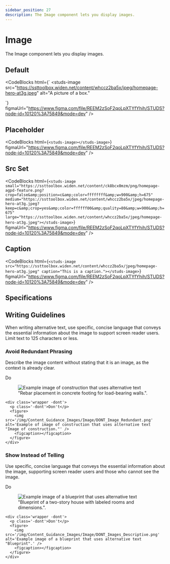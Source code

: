 ```yaml
---
sidebar_position: 27
description: The Image component lets you display images.
---
```


# Image

<HeaderComponent
  htmlTag="studs-image"
  jsxTag="StudsImage"
  version="Since 1.0"
  status="Draft"
  urlGithub="display/image.ts"
  urlStrbook="studs-display-image--docs"
  folder="display"
/>

The Image component lets you display images.

## Default

<ResizerFeatures>
  <studs-image
    src="https://ssttoolbox.widen.net/content/whccz2ba5x/jpeg/homepage-hero-at3g.jpeg"
    alt="A picture of a box."
  ></studs-image>
</ResizerFeatures>

<CodeBlocks
  html={`
<studs-image
  src="https://ssttoolbox.widen.net/content/whccz2ba5x/jpeg/homepage-hero-at3g.jpeg"
  alt="A picture of a box."
></studs-image>
  `}
  figmaUrl="https://www.figma.com/file/REEM2zSoF2qoLpXTYfYhih/STUDS?node-id=10120%3A75849&mode=dev"
/>

## Placeholder

<ResizerFeatures>
<studs-image></studs-image>
</ResizerFeatures>

<CodeBlocks
  html={`
<studs-image></studs-image>
  `}
  figmaUrl="https://www.figma.com/file/REEM2zSoF2qoLpXTYfYhih/STUDS?node-id=10120%3A75849&mode=dev"
/>

## Src Set

<ResizerFeatures>
<studs-image small="https://ssttoolbox.widen.net/content/ck8bcx0mzm/png/homepage-agpd-feature.png?crop=false&amp;position=c&amp;color=ffffffff&amp;w=900&amp;h=675" medium="https://ssttoolbox.widen.net/content/whccz2ba5x/jpeg/homepage-hero-at3g.jpeg?keep=c&amp;crop=yes&amp;color=ffffff00&amp;quality=80&amp;w=900&amp;h=675" large="https://ssttoolbox.widen.net/content/whccz2ba5x/jpeg/homepage-hero-at3g.jpeg"></studs-image>
</ResizerFeatures>

<CodeBlocks
  html={`
<studs-image small="https://ssttoolbox.widen.net/content/ck8bcx0mzm/png/homepage-agpd-feature.png?crop=false&amp;position=c&amp;color=ffffffff&amp;w=900&amp;h=675" medium="https://ssttoolbox.widen.net/content/whccz2ba5x/jpeg/homepage-hero-at3g.jpeg?keep=c&amp;crop=yes&amp;color=ffffff00&amp;quality=80&amp;w=900&amp;h=675" large="https://ssttoolbox.widen.net/content/whccz2ba5x/jpeg/homepage-hero-at3g.jpeg"></studs-image>
  `}
  figmaUrl="https://www.figma.com/file/REEM2zSoF2qoLpXTYfYhih/STUDS?node-id=10120%3A75849&mode=dev"
/>

## Caption

<ResizerFeatures>
<studs-image src="https://ssttoolbox.widen.net/content/whccz2ba5x/jpeg/homepage-hero-at3g.jpeg" caption="This is a caption."></studs-image>
</ResizerFeatures>

<CodeBlocks
  html={`
<studs-image src="https://ssttoolbox.widen.net/content/whccz2ba5x/jpeg/homepage-hero-at3g.jpeg" caption="This is a caption."></studs-image>
  `}
  figmaUrl="https://www.figma.com/file/REEM2zSoF2qoLpXTYfYhih/STUDS?node-id=10120%3A75849&mode=dev"
/>

## Specifications


<PropertyTabs componentKey="image" />

## Writing Guidelines
<p> When writing alternative text, use specific, concise language that conveys the essential information about the image to support screen reader users. Limit text to 125 characters or less.</p>
<div>
  <h3>Avoid Redundant Phrasing</h3>
  <p>Describe the image content without stating that it is an image, as the context is already clear.</p>
  <div class='exampleImages'>
    <div class='wrapper -do'>
      <p class='-do'>Do</p>
      <figure>
        <img src='/img/Content_Guidance_Images/Image/DO_Image_Redundant.png' alt='Example image of construction that uses alternative text "Rebar placement in concrete footing for load-bearing walls.".' />
        <figcaption></figcaption>
      </figure>
    </div>


    <div class='wrapper -dont'>
      <p class='-dont'>Don't</p>
      <figure>
        <img src='/img/Content_Guidance_Images/Image/DONT_Image_Redundant.png' alt='Example of image of construction that uses alternative text "Image of construction."' />
        <figcaption></figcaption>
      </figure>
    </div>
  </div>



  <h3>Show Instead of Telling</h3>
  <p>Use specific, concise language that conveys the essential information about the image, supporting screen reader users and those who cannot see the image.</p>
  <div class='exampleImages'>
    <div class='wrapper -do'>
      <p class='-do'>Do</p>
      <figure>
        <img src='/img/Content_Guidance_Images/Image/DO_Images_Descriptive.png' alt='Example image of a blueprint that uses alternative text "Blueprint of a two-story house with labeled rooms and dimensions.".' />
        <figcaption></figcaption>
      </figure>
    </div>


    <div class='wrapper -dont'>
      <p class='-dont'>Don't</p>
      <figure>
        <img src='/img/Content_Guidance_Images/Image/DONT_Images_Descriptive.png' alt='Example image of a blueprint that uses alternative text "Blueprint".' />
        <figcaption></figcaption>
      </figure>
    </div>
  </div>
</div>


